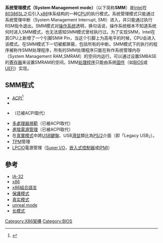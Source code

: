 '''系统管理模式（System Management mode）'''（以下简称'''SMM'''）是[[Intel|Intel]]在[[80386|80386SL]]之后引入[[x86|x86]]体系结构的一种[[CPU|CPU]]的执行模式。系统管理模式只能通过系统管理中断（System Management Interrupt, SMI）进入，并只能通过执行RSM指令退出。SMM模式对[[操作系统|操作系统]]透明，换句话说，操作系统根本不知道系统何时进入SMM模式，也无法感知SMM模式曾经执行过。为了实现SMM，Intel在其CPU上新增了一个引脚SMI# Pin，当这个引脚上为高电平的时候，CPU会进入该模式。在SMM模式下一切被都屏蔽，包括所有的中断。SMM模式下的执行的程序被称作SMM处理程序，所有的SMM处理程序只能在称作系统管理内存（System Management RAM,SMRAM）的空间内运行。可以通过设置SMBASE的[[寄存器|寄存器]]来设置SMRAM的空间。SMM[[处理程序|处理程序]]只能由系统[[固件|固件]]（如[[BIOS|BIOS]]或[[UEFI|UEFI]]）实现。

== SMM程式 ==
*[[ACPI|ACPI]]<ref>{{Cite web |url=https://wiki.osdev.org/SMM |title=存档副本 |accessdate=2020-09-12 |archive-date=2017-05-26 |archive-url=https://web.archive.org/web/20170526093438/http://wiki.osdev.org/SMM |dead-url=no }}</ref>
*{{Le|SMBIOS}}
*{{Le|舊式隨插即用|Legacy PnP}}（已被ACPI取代）
*[[多處理器規範|多處理器規範]]（已被ACPI取代）
*[[進階電源管理|進階電源管理]]（已被ACPI取代）
*在[[真實模式|真實模式]]中將[[USB|USB]][[鍵盤|鍵盤]]、USB[[滑鼠|滑鼠]]類比為[[PS/2|PS/2]]介面（即「Legacy USB」）。
*[[可信平台模組|TPM]]管理
*[[LPCIO|LPCIO]]電源管理（[[Super_I/O|Super I/O]]，[[嵌入式控制器|嵌入式控制器]]或[[IPMI|IPMI]]）

== 參考 ==
* [[IA-32|IA-32]]
* [[x86|x86]]
* [[x86組合語言|x86組合語言]]
* [[保護模式|保護模式]]
* [[真实模式|真实模式]]
* [[unreal_mode|unreal mode]]
* [[长模式|长模式]]

[[Category:X86架構|Category:X86架構]]
[[Category:BIOS|Category:BIOS]]